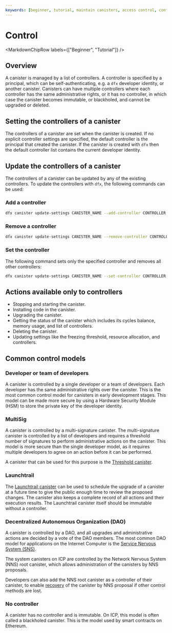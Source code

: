 ```yaml
---
keywords: [beginner, tutorial, maintain canisters, access control, controllers]
---
```





# Control

<MarkdownChipRow labels={["Beginner", "Tutorial"]} />

## Overview

A <GlossaryTooltip>canister</GlossaryTooltip> is managed by a list of controllers. A controller is specified by a <GlossaryTooltip>principal</GlossaryTooltip>, which can be self-authenticating, e.g. a `dfx` developer identity, or another canister. Canisters can have multiple controllers where each controller has the same administrative rights, or it has no controller, in which case the canister becomes immutable, or blackholed, and cannot be upgraded or deleted.

## Setting the controllers of a canister

The controllers of a canister are set when the canister is created. If no explicit controller settings are specified, the default controller is the principal that created the canister. If the canister is created with `dfx` then the default controller list contains the current developer identity.

## Update the controllers of a canister

The controllers of a canister can be updated by any of the existing controllers. To update the controllers with `dfx`, the following commands can be used:

### Add a controller

```sh
dfx canister update-settings CANISTER_NAME --add-controller CONTROLLER
```

### Remove a controller

```sh
dfx canister update-settings CANISTER_NAME --remove-controller CONTROLLER
```

### Set the controller

The following command sets only the specified controller and removes all other controllers:

```sh
dfx canister update-settings CANISTER_NAME --set-controller CONTROLLER
```

## Actions available only to controllers

- Stopping and starting the canister.
- Installing code in the canister.
- Upgrading the canister.
- Getting the status of the canister which includes its <GlossaryTooltip>cycles</GlossaryTooltip> balance, memory usage, and list of controllers.
- Deleting the canister.
- Updating settings like the freezing threshold, resource allocation, and controllers.

## Common control models

### Developer or team of developers

A canister is controlled by a single developer or a team of developers. Each developer has the same administrative rights over the canister. This is the most common control model for canisters in early development stages. This model can be made more secure by using a Hardware Security Module (HSM) to store the private key of the developer identity.

### MultiSig

A canister is controlled by a multi-signature canister. The multi-signature canister is controlled by a list of developers and requires a threshold number of signatures to perform administrative actions on the canister. This model is more secure than the single developer model, as it requires multiple developers to agree on an action before it can be performed.

A canister that can be used for this purpose is the [Threshold canister](https://github.com/dfinity/threshold).

### Launchtrail

The [Launchtrail canister](https://github.com/spinner-cash/launchtrail) can be used to schedule the upgrade of a canister at a future time to give the public enough time to review the proposed changes. The canister also keeps a complete record of all actions and their execution results. The Launchtrail canister itself should be immutable without a controller.

###  Decentralized Autonomous Organization (DAO)

A canister is controlled by a DAO, and all upgrades and administrative actions are decided by a vote of the DAO members. The most common DAO model for applications on the Internet Computer is the [Service Nervous System (SNS)](/docs/developer-docs/daos/sns/index.mdx).

The system canisters on ICP are controlled by the Network Nervous System (NNS) root canister, which allows administration of the canisters by NNS proposals.

Developers can also add the NNS root canister as a controller of their canister, to enable [recovery](/docs/current/developer-docs/smart-contracts/maintain/recovery) of the canister by NNS proposal if other control methods are lost.

### No controller

A canister has no controller and is immutable. On ICP, this model is often called a blackholed canister. This is the model used by smart contracts on Ethereum.
